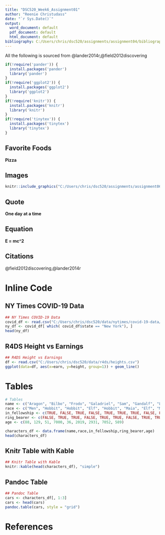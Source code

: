 ```yaml
---
title: "DSC520_Week6_Assignment01"
author: "Reenie Christudass"
date: "`r Sys.Date()`"
output:
  word_document: default
  pdf_document: default
  html_document: default
bibliography: C:/Users/chris/dsc520/assignments/assignment04/bibliography.bib
---
```


\tableofcontents
\pagebreak

All the following is sourced from @lander2014r,@field2012discovering

```r
if(!require('pander')) {
  install.packages('pander')
  library('pander')
}
if(!require('ggplot2')) {
  install.packages('ggplot2')
  library('ggplot2')
}
if(!require('knitr')) {
  install.packages('knitr')
  library('knitr')
}
if(!require('tinytex')) {
  install.packages('tinytex')
  library('tinytex')
}
```


## Favorite Foods
**Pizza**

## Images
```r
knitr::include_graphics("C:/Users/chris/dsc520/assignments/assignment06/Dominos-Pizza-PNG-Free-Download.png") 
```

## Quote
**One day at a time**

## Equation
**E = mc^2**

## Citations

@field2012discovering,@lander2014r


# Inline Code

## NY Times COVID-19 Data
```r
## NY Times COVID-19 Data
covid_df <- read.csv("C:/Users/chris/dsc520/data/nytimes/covid-19-data/us-states.csv")
ny_df <- covid_df[ which( covid_df$state == "New York"), ]
head(ny_df)
```

## R4DS Height vs Earnings
```r
## R4DS Height vs Earnings
df <- read.csv("C:/Users/chris/dsc520/data/r4ds/heights.csv")
ggplot(data=df, aes(x=earn, y=height, group=1)) + geom_line()
```

# Tables
```r
# Tables
name <- c("Aragon", "Bilbo", "Frodo", "Galadriel", "Sam", "Gandalf", "Legolas", "Sauron", "Gollum")
race <- c("Men", "Hobbit", "Hobbit", "Elf", "Hobbit", "Maia", "Elf", "Maia", "Hobbit")
in_fellowship <- c(TRUE, FALSE, TRUE, FALSE, TRUE, TRUE, TRUE, FALSE, FALSE)
ring_bearer <- c(FALSE, TRUE, TRUE, FALSE, TRUE, TRUE, FALSE, TRUE, TRUE)
age <- c(88, 129, 51, 7000, 36, 2019, 2931, 7052, 589)

characters_df <- data.frame(name,race,in_fellowship,ring_bearer,age)
head(characters_df)
```


## Knitr Table with Kable
```r
## Knitr Table with Kable
knitr::kable(head(characters_df), "simple")
```  
  

## Pandoc Table  
```r
## Pandoc Table
cars <- characters_df[, 1:3]
cars <- head(cars)
pandoc.table(cars, style = "grid")
``` 

# References